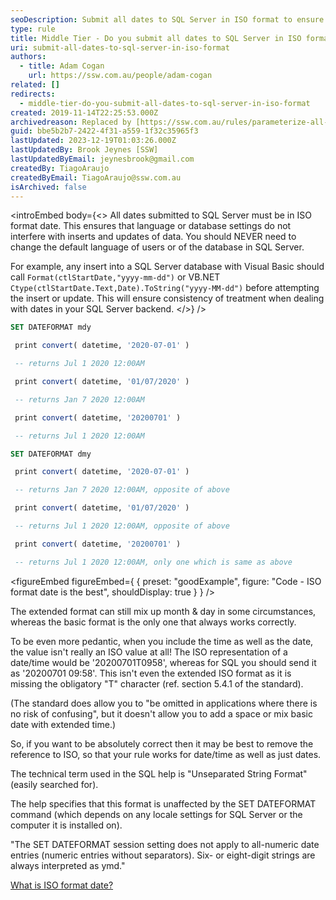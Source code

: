 ```yaml
---
seoDescription: Submit all dates to SQL Server in ISO format to ensure consistency and avoid language or database setting interference.
type: rule
title: Middle Tier - Do you submit all dates to SQL Server in ISO format?
uri: submit-all-dates-to-sql-server-in-iso-format
authors:
  - title: Adam Cogan
    url: https://ssw.com.au/people/adam-cogan
related: []
redirects:
  - middle-tier-do-you-submit-all-dates-to-sql-server-in-iso-format
created: 2019-11-14T22:25:53.000Z
archivedreason: Replaced by [https://ssw.com.au/rules/parameterize-all-input-to-your-database](/rules/parameterize-all-input-to-your-database)
guid: bbe5b2b7-2422-4f31-a559-1f32c35965f3
lastUpdated: 2023-12-19T01:03:26.000Z
lastUpdatedBy: Brook Jeynes [SSW]
lastUpdatedByEmail: jeynesbrook@gmail.com
createdBy: TiagoAraujo
createdByEmail: TiagoAraujo@ssw.com.au
isArchived: false
---
```


<introEmbed
  body={<>
All dates submitted to SQL Server must be in ISO format date. This ensures that language or database settings do not interfere with inserts and updates of data. You should NEVER need to change the default language of users or of the database in SQL Server.

For example, any insert into a SQL Server database with Visual Basic should call `Format(ctlStartDate,"yyyy-mm-dd")` or VB.NET `Ctype(ctlStartDate.Text,Date).ToString("yyyy-MM-dd")` before attempting the insert or update. This will ensure consistency of treatment when dealing with dates in your SQL Server backend.
  </>}
/>
```sql
SET DATEFORMAT mdy

 print convert( datetime, '2020-07-01' )

 -- returns Jul 1 2020 12:00AM

 print convert( datetime, '01/07/2020' )

 -- returns Jan 7 2020 12:00AM

 print convert( datetime, '20200701' )

 -- returns Jul 1 2020 12:00AM

SET DATEFORMAT dmy

 print convert( datetime, '2020-07-01' )

 -- returns Jan 7 2020 12:00AM, opposite of above

 print convert( datetime, '01/07/2020' )

 -- returns Jul 1 2020 12:00AM, opposite of above

 print convert( datetime, '20200701' )

 -- returns Jul 1 2020 12:00AM, only one which is same as above
```
<figureEmbed figureEmbed={ {
  preset: "goodExample",
  figure: "Code - ISO format date is the best",
  shouldDisplay: true
} } />


The extended format can still mix up month & day in some circumstances, whereas the basic format is the only one that always works correctly.

To be even more pedantic, when you include the time as well as the date, the value isn't really an ISO value at all! The ISO representation of a date/time would be '20200701T0958', whereas for SQL you should send it as '20200701 09:58'. This isn't even the extended ISO format as it is missing the obligatory "T" character (ref. section 5.4.1 of the standard).

(The standard does allow you to "be omitted in applications where there is no risk of confusing", but it doesn't allow you to add a space or mix basic date with extended time.)

So, if you want to be absolutely correct then it may be best to remove the reference to ISO, so that your rule works for date/time as well as just dates.

The technical term used in the SQL help is "Unseparated String Format" (easily searched for).

The help specifies that this format is unaffected by the SET DATEFORMAT command (which depends on any locale settings for SQL Server or the computer it is installed on).

"The SET DATEFORMAT session setting does not apply to all-numeric date entries (numeric entries without separators). Six- or eight-digit strings are always interpreted as ymd."

[What is ISO format date?](https://www.w3.org/QA/Tips/iso-date)
